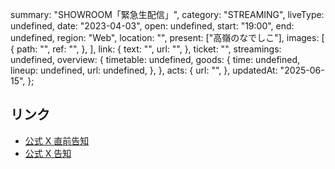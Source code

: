   summary: "SHOWROOM「緊急生配信」",
  category: "STREAMING",
  liveType: undefined,
  date: "2023-04-03",
  open: undefined,
  start: "19:00",
  end: undefined,
  region: "Web",
  location: "",
  present: ["高嶺のなでしこ"],
  images: [
    {
      path: "",
      ref: "",
    },
  ],
  link: {
    text: "",
    url: "",
  },
  ticket: "",
  streamings: undefined,
  overview: {
    timetable: undefined,
    goods: {
      time: undefined,
      lineup: undefined,
      url: undefined,
    },
  },
  acts: {
    url: "",
  },
  updatedAt: "2025-06-15",
};

## リンク

- [公式 X 直前告知](https://x.com/takanenofficial/status/1642829630976720896)
- [公式 X 告知](https://x.com/takanenofficial/status/1642466911739949056)
